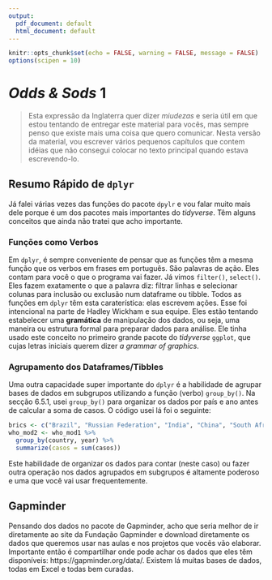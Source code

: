 ```yaml
---
output:
  pdf_document: default
  html_document: default
---
```


```r
knitr::opts_chunk$set(echo = FALSE, warning = FALSE, message = FALSE)
options(scipen = 10)
```

# *Odds & Sods* 1

> Esta expressão da Inglaterra quer dizer *miudezas* e seria útil em que estou tentando de entregar este material para vocês, mas sempre penso que existe mais uma coisa que quero comunicar. Nesta versão da material, vou escrever vários pequenos capítulos que contem idéias que não consegui colocar no texto principal quando estava escrevendo-lo. 

## Resumo Rápido de `dplyr`

Já falei várias vezes das funções do pacote `dpylr` e vou falar muito mais dele porque é um dos pacotes mais importantes do *tidyverse*. Têm alguns conceitos que ainda não tratei que acho importante.

### Funções como Verbos

Em `dplyr`, é sempre conveniente de pensar que as funções têm a mesma função que os verbos em frases em português. São palavras de ação. Eles contam para você o que o programa vai fazer. Já vimos `filter()`, `select()`. Eles fazem exatamente o que a palavra diz: filtrar linhas e selecionar colunas para inclusão ou exclusão num dataframe ou tibble. Todos as funções em `dplyr` têm esta caraterística: elas escrevem ações. Esse foi intencional na parte de Hadley Wickham e sua equipe. Eles estão tentando estabelecer uma **gramática** de manipulação dos dados, ou seja, uma maneira ou estrutura formal para preparar dados para análise. Ele tinha usado este conceito no primeiro grande pacote do *tidyverse* `ggplot`, que cujas letras iniciais querem dizer *a grammar of graphics*.

### Agrupamento dos Dataframes/Tibbles

Uma outra capacidade super importante do `dplyr` é a habilidade de agrupar bases de dados em subgrupos utilizando a função (verbo) `group_by()`. Na secção 6.5.1, usei `group_by()` para organizar os dados por país e ano antes de calcular a soma de casos. O código usei lá foi o seguinte:

```r
brics <- c("Brazil", "Russian Federation", "India", "China", "South Africa")
who_mod2 <- who_mod1 %>%
  group_by(country, year) %>% 
  summarize(casos = sum(casos))
```

Este habilidade de organizar os dados para contar (neste caso) ou fazer outra operação nos dados agrupados em subgrupos é altamente poderoso e uma que você vai usar frequentemente.

## Gapminder

Pensando dos dados no pacote de Gapminder, acho que seria melhor de ir diretamente ao site da Fundação Gapminder e download diretamente os dados que queremos usar nas aulas e nos projetos que vocês vão elaborar. Importante então é compartilhar onde pode achar os dados que eles têm disponíveis:  https://gapminder.org/data/. Existem lá muitas bases de dados, todas em Excel e todas bem curadas.